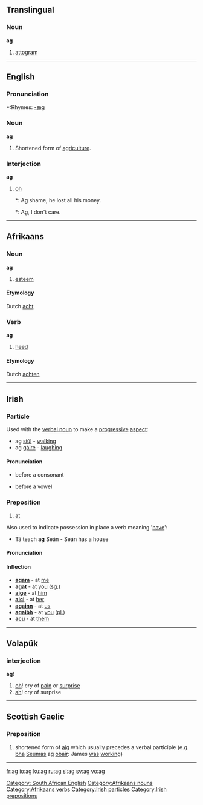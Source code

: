 {{see|Ag|AG|-ag}}

==Translingual==

===Noun===
'''ag'''

#[[attogram]]

----

==English==

===Pronunciation===
*:Rhymes: [[Rhymes:English:-æɡ|-æɡ]]

===Noun===
'''ag'''

# {{cattag|jargon}} Shortened form of [[agriculture]].

===Interjection===
'''ag'''

# {{cattag|South African}} [[oh]]
#*: Ag shame, he lost all his money.
#*: Ag, I don't care.

[[Category: South African English]]

----

==Afrikaans==

===Noun===
'''ag'''

# [[esteem]]

====Etymology====
Dutch [[acht]]

===Verb===
'''ag'''

# [[heed]]

====Etymology====
Dutch [[achten]]

[[Category:Afrikaans nouns]]
[[Category:Afrikaans verbs]]

----



==Irish==

===Particle===
Used with the [[verbal noun]] to make a [[progressive]] [[aspect]]:
*ag [[siúl]] - [[walk]]ing
*ag [[gáire]] - [[laugh]]ing

====Pronunciation====
*{{IPA|[ə]}} before a consonant
*{{IPA|[əg]}} before a vowel

[[Category:Irish particles]]

===Preposition===
#[[at]]

Also used to indicate possession in place a verb meaning '[[have]]':
*Tá teach '''ag''' Seán - Seán has a house

====Pronunciation====
{{IPA|[egʲ]}}

====Inflection====
*'''[[agam]]''' - at [[me]]
*'''[[agat]]''' - at [[you]] ([[singular|sg.]])
*'''[[aige]]''' - at [[him]]
*'''[[aici]]''' - at [[her]]
*'''[[againn]]''' - at [[us]]
*'''[[agaibh]]''' - at [[you]] ([[plural|pl.]])
*'''[[acu]]''' - at [[them]]

[[Category:Irish prepositions]]

----

==Volapük==

===interjection===
'''ag'''!

# [[oh]]! cry of [[pain]] or [[surprise]]
# [[ah]]! cry of surprise

----

==Scottish Gaelic==
===Preposition===
# shortened form of [[aig]] which usually precedes a verbal participle (e.g. [[bha]] [[Seumas]] ag [[obair]]: James [[was]] [[working]])

----

[[fr:ag]]
[[io:ag]]
[[ku:ag]]
[[ru:ag]]
[[sl:ag]]
[[sv:ag]]
[[vo:ag]]